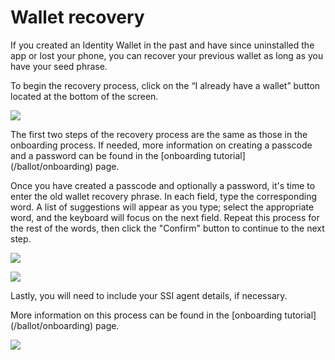 
# Wallet recovery

If you created an Identity Wallet in the past and have since uninstalled the app or lost your phone, you can recover your previous wallet as long as you have your seed phrase.

To begin the recovery process, click on the “I already have a wallet” button located at the bottom of the screen.

![](/img/ballot/onboarding/onboarding-1.png)

<Callout type="info">
  The first two steps of the recovery process are the same as those in the
  onboarding process. If needed, more information on creating a passcode and a
  password can be found in the [onboarding tutorial](/ballot/onboarding) page.
</Callout>

Once you have created a passcode and optionally a password, it's time to enter the old wallet recovery phrase. In each field, type the corresponding word. A list of suggestions will appear as you type; select the appropriate word, and the keyboard will focus on the next field. Repeat this process for the rest of the words, then click the "Confirm" button to continue to the next step.

![](/img/more/recovery/recovery-1.png)

![](/img/more/recovery/recovery-2.png)

Lastly, you will need to include your SSI agent details, if necessary.

<Callout type="info">
  More information on this process can be found in the [onboarding
  tutorial](/ballot/onboarding) page.
</Callout>

![](/img/more/recovery/recovery-3.png)
